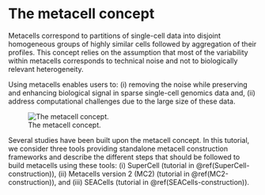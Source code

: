 # The metacell concept

Metacells correspond to partitions of single-cell data into disjoint homogeneous groups of highly similar cells followed by aggregation of their profiles. 
This concept relies on the assumption that most of the variability within metacells corresponds to technical noise and not to biologically relevant heterogeneity. 

Using metacells enables users to: (i) removing the noise while preserving and enhancing biological signal in sparse single-cell genomics data and,
(ii) address computational challenges due to the large size of these data. 

![The metacell concept.](images/figure1.png)

Several studies have been built upon the metacell concept. In this tutorial, we consider three tools providing standalone metacell construction frameworks and
describe the different steps that should be followed to build metacells using these tools: 
(i) SuperCell (tutorial in \@ref(SuperCell-construction)), (ii) Metacells version 2 (MC2) (tutorial in \@ref(MC2-construction)), and (iii) SEACells (tutorial in \@ref(SEACells-construction)).

